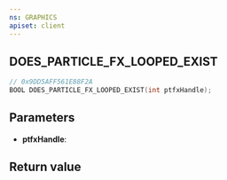 ```yaml
---
ns: GRAPHICS
apiset: client
---
```

## DOES_PARTICLE_FX_LOOPED_EXIST

```c
// 0x9DD5AFF561E88F2A
BOOL DOES_PARTICLE_FX_LOOPED_EXIST(int ptfxHandle);
```


## Parameters
* **ptfxHandle**:

## Return value